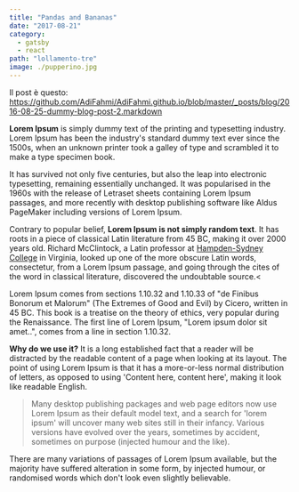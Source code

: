 ```yaml
---
title: "Pandas and Bananas"
date: "2017-08-21"
category:
  - gatsby
  - react
path: "lollamento-tre"
image: ./pupperino.jpg
---
```

Il post è questo: https://github.com/AdiFahmi/AdiFahmi.github.io/blob/master/_posts/blog/2016-08-25-dummy-blog-post-2.markdown

<b>Lorem Ipsum</b> is simply dummy text of the printing and typesetting industry. Lorem Ipsum has been the industry's standard dummy text ever since the 1500s, when an unknown printer took a galley of type and scrambled it to make a type specimen book.

It has survived not only five centuries, but also the leap into electronic typesetting, remaining essentially unchanged. <!--more-->
It was popularised in the 1960s with the release of Letraset sheets containing Lorem Ipsum passages, and more recently with desktop publishing software like Aldus PageMaker including versions of Lorem Ipsum.

Contrary to popular belief, <b>Lorem Ipsum is not simply random text</b>. It has roots in a piece of classical Latin literature from 45 BC, making it over 2000 years old. Richard McClintock, a Latin professor at [Hampden-Sydney College][hampden] in Virginia, looked up one of the more obscure Latin words, consectetur, from a Lorem Ipsum passage, and going through the cites of the word in classical literature, discovered the undoubtable source.<

Lorem Ipsum comes from sections 1.10.32 and 1.10.33 of "de Finibus Bonorum et Malorum" (The Extremes of Good and Evil) by Cicero, written in 45 BC. This book is a treatise on the theory of ethics, very popular during the Renaissance. The first line of Lorem Ipsum, "Lorem ipsum dolor sit amet..", comes from a line in section 1.10.32.

<b>Why do we use it?</b>
It is a long established fact that a reader will be distracted by the readable content of a page when looking at its layout. The point of using Lorem Ipsum is that it has a more-or-less normal distribution of letters, as opposed to using 'Content here, content here', making it look like readable English.


>Many desktop publishing packages and web page editors now use Lorem Ipsum as their default model text, and a search for 'lorem ipsum' will uncover many web sites still in their infancy. Various versions have evolved over the years, sometimes by accident, sometimes on purpose (injected humour and the like).

There are many variations of passages of Lorem Ipsum available, but the majority have suffered alteration in some form, by injected humour, or randomised words which don't look even slightly believable.

[hampden]: https://github.com/jekyll/jekyll